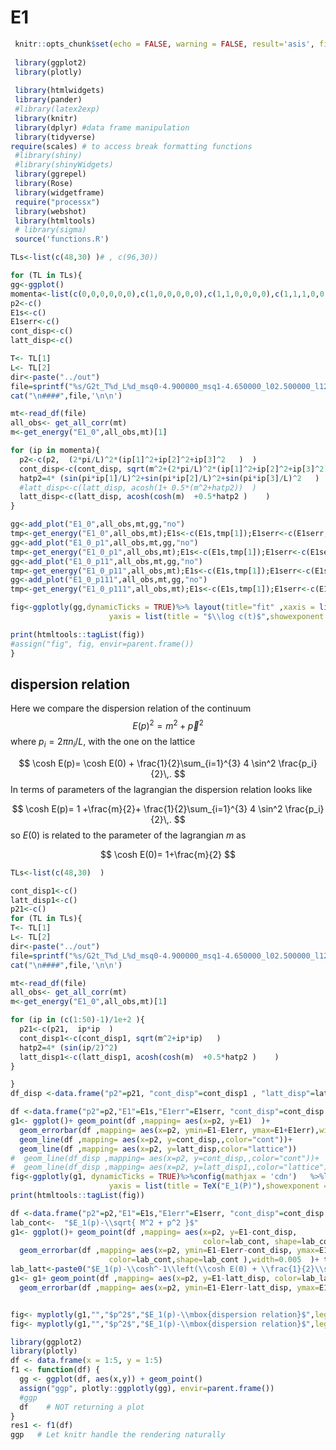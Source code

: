 
# E1 {#E1}



```r
 knitr::opts_chunk$set(echo = FALSE, warning = FALSE, result='asis', fig.width = 8)
 
 library(ggplot2)
 library(plotly)
 
 library(htmlwidgets)
 library(pander)
 #library(latex2exp)
 library(knitr)
 library(dplyr) #data frame manipulation
 library(tidyverse)
require(scales) # to access break formatting functions
 #library(shiny)
 #library(shinyWidgets)
 library(ggrepel)
 library(Rose)
 library(widgetframe)
 require("processx")
 library(webshot)
 library(htmltools)
 # library(sigma)
 source('functions.R')
```



```r


TLs<-list(c(48,30) )# , c(96,30))

for (TL in TLs){
gg<-ggplot()
momenta<-list(c(0,0,0,0,0,0),c(1,0,0,0,0,0),c(1,1,0,0,0,0),c(1,1,1,0,0,0))
p2<-c()
E1s<-c()
E1serr<-c()
cont_disp<-c()
latt_disp<-c()

T<- TL[1]
L<- TL[2]
dir<-paste("../out")
file=sprintf("%s/G2t_T%d_L%d_msq0-4.900000_msq1-4.650000_l02.500000_l12.500000_mu5.000000_g0.000000_rep0_output",dir,T,L)
cat("\n####",file,'\n\n')

mt<-read_df(file)
all_obs<- get_all_corr(mt)
m<-get_energy("E1_0",all_obs,mt)[1]  

for (ip in momenta){
  p2<-c(p2,  (2*pi/L)^2*(ip[1]^2+ip[2]^2+ip[3]^2   )  )
  cont_disp<-c(cont_disp, sqrt(m^2+(2*pi/L)^2*(ip[1]^2+ip[2]^2+ip[3]^2)  )   )
  hatp2=4* (sin(pi*ip[1]/L)^2+sin(pi*ip[2]/L)^2+sin(pi*ip[3]/L)^2   )
  #latt_disp<-c(latt_disp, acosh(1+ 0.5*(m^2+hatp2))  )
  latt_disp<-c(latt_disp, acosh(cosh(m)  +0.5*hatp2 )    )
}

gg<-add_plot("E1_0",all_obs,mt,gg,"no")
tmp<-get_energy("E1_0",all_obs,mt);E1s<-c(E1s,tmp[1]);E1serr<-c(E1serr,tmp[2])
gg<-add_plot("E1_0_p1",all_obs,mt,gg,"no")
tmp<-get_energy("E1_0_p1",all_obs,mt);E1s<-c(E1s,tmp[1]);E1serr<-c(E1serr,tmp[2])
gg<-add_plot("E1_0_p11",all_obs,mt,gg,"no")
tmp<-get_energy("E1_0_p11",all_obs,mt);E1s<-c(E1s,tmp[1]);E1serr<-c(E1serr,tmp[2])
gg<-add_plot("E1_0_p111",all_obs,mt,gg,"no")
tmp<-get_energy("E1_0_p111",all_obs,mt);E1s<-c(E1s,tmp[1]);E1serr<-c(E1serr,tmp[2])

fig<-ggplotly(gg,dynamicTicks = TRUE)%>% layout(title="fit" ,xaxis = list(title = "$t$",showexponent = "all", exponentformat = "e" , range=c(0, 14), autorange = F  ) ,
                      yaxis = list(title = "$\\log c(t)$",showexponent = "all", exponentformat = "e", autorange = T  ))  

print(htmltools::tagList(fig))
#assign("fig", fig, envir=parent.frame())
}

```


## dispersion relation

Here we compare the dispersion relation of the continuum 
$$
 E(p)^2=m^2+\vec p^2
$$
where $p_i=2\pi n_i/L$, with the one on the lattice

$$
  \cosh E(p)= \cosh E(0) + \frac{1}{2}\sum_{i=1}^{3} 4 \sin^2 \frac{p_i}{2}\,.
$$
In terms of parameters of the lagrangian the dispersion relation looks like 

$$
\cosh E(p)= 1 +\frac{m}{2}+ \frac{1}{2}\sum_{i=1}^{3} 4 \sin^2 \frac{p_i}{2}\,.
$$
so $E(0)$ is related to the parameter of the lagrangian $m$ as

$$
  \cosh E(0)= 1+\frac{m}{2}
$$

```r


TLs<-list(c(48,30)  )

cont_disp1<-c()
latt_disp1<-c()
p21<-c()
for (TL in TLs){
T<- TL[1]
L<- TL[2]
dir<-paste("../out")
file=sprintf("%s/G2t_T%d_L%d_msq0-4.900000_msq1-4.650000_l02.500000_l12.500000_mu5.000000_g0.000000_rep0_output",dir,T,L)
cat("\n####",file,'\n\n')

mt<-read_df(file)
all_obs<- get_all_corr(mt)
m<-get_energy("E1_0",all_obs,mt)[1]  

for (ip in (c(1:50)-1)/1e+2 ){
  p21<-c(p21,  ip*ip  )
  cont_disp1<-c(cont_disp1, sqrt(m^2+ip*ip)   )
  hatp2=4* (sin(ip/2)^2)
  latt_disp1<-c(latt_disp1, acosh(cosh(m)  +0.5*hatp2 )    )
}

}
df_disp <-data.frame("p2"=p21, "cont_disp"=cont_disp1 , "latt_disp"=latt_disp1)

```

```r

df <-data.frame("p2"=p2,"E1"=E1s,"E1err"=E1serr, "cont_disp"=cont_disp , "latt_disp"=latt_disp)
g1<- ggplot()+ geom_point(df ,mapping= aes(x=p2, y=E1)  )+
  geom_errorbar(df ,mapping= aes(x=p2, ymin=E1-E1err, ymax=E1+E1err),width=0.005  )+ theme_bw()+
  geom_line(df ,mapping= aes(x=p2, y=cont_disp,,color="cont"))+
  geom_line(df ,mapping= aes(x=p2, y=latt_disp,color="lattice"))
#  geom_line(df_disp ,mapping= aes(x=p2, y=cont_disp,,color="cont"))+
#  geom_line(df_disp ,mapping= aes(x=p2, y=latt_disp1,,color="lattice"))
fig<-ggplotly(g1, dynamicTicks = TRUE)%>%config(mathjax = 'cdn')   %>%layout(title="dispersion relation" ,xaxis = list(title = TeX("p^2"),showexponent = "all", exponentformat = "e" ,  autorange = T  ) ,
                      yaxis = list(title = TeX("E_1(P)"),showexponent = "all", exponentformat = "e", autorange = T  )) 
print(htmltools::tagList(fig))

```


```r
df <-data.frame("p2"=p2,"E1"=E1s,"E1err"=E1serr, "cont_disp"=cont_disp , "latt_disp"=latt_disp)
lab_cont<-  "$E_1(p)-\\sqrt{ M^2 + p^2 }$"
g1<- ggplot()+ geom_point(df ,mapping= aes(x=p2, y=E1-cont_disp,
                                           color=lab_cont, shape=lab_cont )  )+
  geom_errorbar(df ,mapping= aes(x=p2, ymin=E1-E1err-cont_disp, ymax=E1+E1err-cont_disp,
                      color=lab_cont,shape=lab_cont ),width=0.005  )+ theme_bw() 
lab_latt<-paste0("$E_1(p)-\\cosh^-1\\left(\\cosh E(0) + \\frac{1}{2}\\sum_{i=1}^{3} 4 \\sin^2 \\frac{p_i}{2}\\right)$")
g1<- g1+ geom_point(df ,mapping= aes(x=p2, y=E1-latt_disp, color=lab_latt,shape=lab_latt)  )+
  geom_errorbar(df ,mapping= aes(x=p2, ymin=E1-E1err-latt_disp, ymax=E1+E1err-latt_disp, color=lab_latt,shape=lab_latt),width=0.005  ) 


fig<- myplotly(g1,"","$p^2$","$E_1(p)-\\mbox{dispersion relation}$",legend_position=c(0.1,0.1))
fig<- myplotly(g1,"","$p^2$","$E_1(p)-\\mbox{dispersion relation}$",legend_position=c(0.35,0.15), to_print = FALSE, save_pdf = "E1_0_disp_rel")


```



```r
library(ggplot2)
library(plotly)
df <- data.frame(x = 1:5, y = 1:5)    
f1 <- function(df) {
  gg <- ggplot(df, aes(x,y)) + geom_point()
  assign("ggp", plotly::ggplotly(gg), envir=parent.frame())
  #ggp
  df    # NOT returning a plot
}
res1 <- f1(df)
ggp   # Let knitr handle the rendering naturally
```